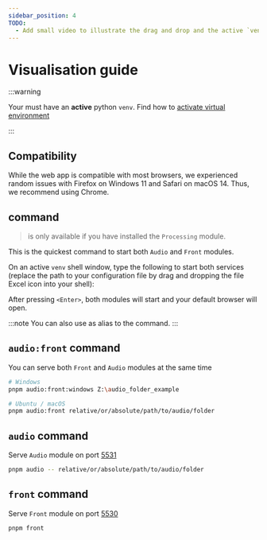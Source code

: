 ```yaml
---
sidebar_position: 4
TODO:
  - Add small video to illustrate the drag and drop and the active `venv`
---
```



# Visualisation guide

:::warning

Your must have an **active** python `venv`. Find how to [activate virtual
environment](./venv)

:::

## Compatibility

While the web app is compatible with most browsers, we experienced random
issues with Firefox on Windows 11 and Safari on macOS 14. Thus, we
recommend using Chrome.

## <VisCommandInline/> command

> <VisCommandInline /> is only available if you have installed the `Processing`
> module.

This is the quickest command to start both `Audio` and `Front` modules.

On an active `venv` shell window, type the following to start both services
(replace the path to your configuration file by drag and dropping the file
Excel icon into your shell):

<VisCommandBlock />

After pressing `<Enter>`, both modules will start and your default browser will
open.

:::note
You can also use <VizCommandInline/> as alias to the <VisCommandInline/> command.
:::

## `audio:front` command

You can serve both `Front` and `Audio` modules at the same time

```bash
# Windows
pnpm audio:front:windows Z:\audio_folder_example

# Ubuntu / macOS
pnpm audio:front relative/or/absolute/path/to/audio/folder
```

## `audio` command

Serve `Audio` module on port [5531](http://localhost:5531)

```bash
pnpm audio -- relative/or/absolute/path/to/audio/folder
```

## `front` command

Serve `Front` module on port [5530](http://localhost:5530)

```bash
pnpm front
```
